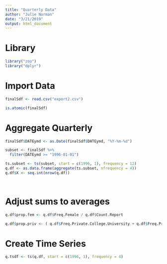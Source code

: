 ```yaml
---
title: "Quarterly Data"
author: "Julie Norman"
date: "3/21/2019"
output: html_document
---
```


# Library
```r
library("zoo")
library("dplyr")
```

# Import Data

```r
finalSdf <- read.csv("export2.csv")

is.atomic(finalSdf)
```

# Aggregate Quarterly 

```r

finalSdf$DATEymd <- as.Date(finalSdf$DATEymd, "%Y-%m-%d")

subset <- finalSdf %>%
  filter(DATEymd >= "1996-01-01")

ts.subset <- ts(subset, start = c(1996, 1), frequency = 12)
q.df <- as.data.frame(aggregate(ts.subset, nfrequency = 4))
q.df$X <- seq.int(nrow(q.df))




```

# Adjust sums to averages

```r

q.df$prop.fem <- q.df$Freq.Female / q.df$Count.Report

q.df$prop.priv <- ( q.df$Freq.Private.College.University + q.df$Freq.Private.College.University..Inactive.Code + q.df$Freq.Private.Elem.Secondary.School + q.df$Freq.Private.Employer + q.df$Freq.Private.Employment.Agency ) / q.df$Count.Report


```

# Create Time Series

```r
q.tsdf <- ts(q.df, start = c(1996, 1), frequency = 4)
```


